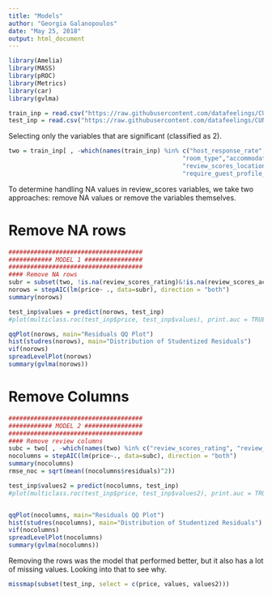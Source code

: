 ---
title: "Models"
author: "Georgia Galanopoulos"
date: "May 25, 2018"
output: html_document
---

```{r}
library(Amelia)
library(MASS)
library(pROC)
library(Metrics)
library(car)
library(gvlma)

train_inp = read.csv("https://raw.githubusercontent.com/datafeelings/CUNY_DATA_621_SS2018_Final/master/2_code/train_inp.csv", header = T)
test_inp = read.csv("https://raw.githubusercontent.com/datafeelings/CUNY_DATA_621_SS2018_Final/master/2_code/test_inp.csv", header = T)
```

Selecting only the variables that are significant (classified as 2).
```{r}
two = train_inp[ , -which(names(train_inp) %in% c("host_response_rate","host_is_superhost","host_identity_verified",
                                                "room_type","accommodates","beds","extra_people","review_scores_communication",
                                                "review_scores_location","review_scores_value","instant_bookable",
                                                "require_guest_profile_picture", "reviews_per_month", "maximum_nights"))]
```

To determine handling NA values in review_scores variables, we take two approaches: remove NA values or remove the variables themselves.


# Remove NA rows
```{r}
#####################################
############ MODEL 1 ################
#####################################
#### Remove NA rows
subr = subset(two, !is.na(review_scores_rating)&!is.na(review_scores_accuracy)&!is.na(review_scores_cleanliness)&!is.na(review_scores_checkin))
norows = stepAIC(lm(price~ ., data=subr), direction = "both")
summary(norows)

test_inp$values = predict(norows, test_inp)
#plot(multiclass.roc(test_inp$price, test_inp$values), print.auc = TRUE)

qqPlot(norows, main="Residuals QQ Plot")
hist(studres(norows), main="Distribution of Studentized Residuals")
vif(norows)
spreadLevelPlot(norows)
summary(gvlma(norows))
```


# Remove Columns
```{r}
#####################################
############ MODEL 2 ################
#####################################
#### Remove review columns
subc = two[ , -which(names(two) %in% c("review_scores_rating", "review_scores_accuracy", "review_scores_cleanliness", "review_scores_checkin"))]
nocolumns = stepAIC(lm(price~., data=subc), direction = "both")
summary(nocolumns)
rmse_noc = sqrt(mean((nocolumns$residuals)^2))

test_inp$values2 = predict(nocolumns, test_inp)
#plot(multiclass.roc(test_inp$price, test_inp$values2), print.auc = TRUE)


qqPlot(nocolumns, main="Residuals QQ Plot")
hist(studres(nocolumns), main="Distribution of Studentized Residuals")
vif(nocolumns)
spreadLevelPlot(nocolumns)
summary(gvlma(nocolumns))
```


Removing the rows was the model that performed better, but it also has a lot of missing values. Looking into that to see why.
```{r}
missmap(subset(test_inp, select = c(price, values, values2)))
```
